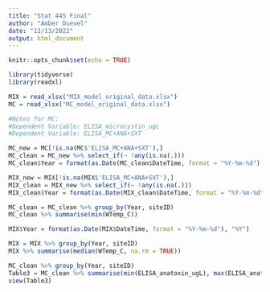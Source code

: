 ---
title: "Stat 445 Final"
author: "Amber Duevel"
date: "12/13/2022"
output: html_document
---

```{r setup, include=FALSE}
knitr::opts_chunk$set(echo = TRUE)
```

```{r}
library(tidyverse)
library(readxl)
```

```{r}
MIX = read_xlsx("MIX_model_original_data.xlsx")
MC = read_xlsx("MC_model_original_data.xlsx")

#Notes for MC:
#Dependent Variable: ELISA_microcystin_ugL
#Dependent Variable: ELISA_MC+ANA+SXT

MC_new = MC[!is.na(MC$'ELISA_MC+ANA+SXT'),]
MC_clean = MC_new %>% select_if(~ !any(is.na(.)))
MC_clean$Year = format(as.Date(MC_clean$DateTime, format = "%Y-%m-%d"), "%Y")

MIX_new = MIX[!is.na(MIX$'ELISA_MC+ANA+SXT'),]
MIX_clean = MIX_new %>% select_if(~ !any(is.na(.)))
MIX_clean$Year = format(as.Date(MIX_clean$DateTime, format = "%Y-%m-%d"), "%Y")

MC_clean = MC_clean %>% group_by(Year, siteID)
MC_clean %>% summarise(min(WTemp_C))

MIX$Year = format(as.Date(MIX$DateTime, format = "%Y-%m-%d"), "%Y")

MIX = MIX %>% group_by(Year, siteID)
MIX %>% summarise(median(WTemp_C, na.rm = TRUE))
```

```{r}
MC_clean %>% group_by(Year, siteID) 
Table3 = MC_clean %>% summarise(min(ELISA_anatoxin_ugL), max(ELISA_anatoxin_ugL), median(ELISA_anatoxin_ugL), min(ELISA_microcystin_ugL), max(ELISA_microcystin_ugL), median(ELISA_microcystin_ugL), min(ELISA_saxitoxin_ugL), max(ELISA_saxitoxin_ugL), median(ELISA_saxitoxin_ugL))
view(Table3)
```
